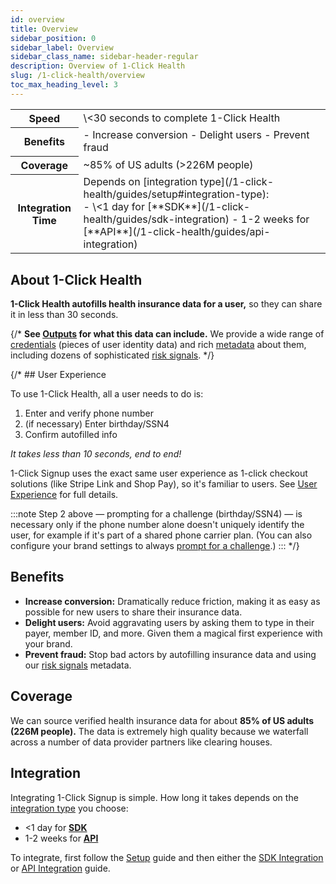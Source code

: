 ```yaml
---
id: overview
title: Overview
sidebar_position: 0
sidebar_label: Overview
sidebar_class_name: sidebar-header-regular
description: Overview of 1-Click Health
slug: /1-click-health/overview
toc_max_heading_level: 3
---
```



<OneClickHealthComingSoonAdmonition/>

<table>
    <tr>
        <th>Speed</th>
        <td>\<30 seconds to complete 1-Click Health</td>
    </tr>
    <tr>
        <th>Benefits</th>
        <td>
            - Increase conversion
            - Delight users
            - Prevent fraud
        </td>
    </tr>
    <tr>
        <th>Coverage</th>
        <td>~85% of US adults (>226M people)</td>
    </tr>
    <tr>
        <th>Integration Time</th>
        <td>
            <div class="small-margin-bottom">Depends on [integration type](/1-click-health/guides/setup#integration-type):</div>
            - \<1 day for [**SDK**](/1-click-health/guides/sdk-integration)
            - 1-2 weeks for [**API**](/1-click-health/guides/api-integration)
        </td>
    </tr>
</table>


## About 1-Click Health

**1-Click Health autofills health insurance data for a user,** so they can share it in less than 30 seconds.

{/* **See [Outputs](/reference/data/outputs) for what this data can include.** We provide a wide range of [credentials](/reference/data/outputs#credentials) (pieces of user identity data) and rich [metadata](/reference/data/outputs#metadata) about them, including dozens of sophisticated [risk signals](/reference/data/outputs#metadata#risk-signals). */}

<PrivacyFirstAdmonition/>


{/* ## User Experience

To use 1-Click Health, all a user needs to do is:
1. Enter and verify phone number
2. (if necessary) Enter birthday/SSN4
3. Confirm autofilled info

_It takes less than 10 seconds, end to end!_ 

1-Click Signup uses the exact same user experience as 1-click checkout solutions (like Stripe Link and Shop Pay), so it's familiar to users. See [User Experience](/1-click-signup/user-experience) for full details.

:::note
Step 2 above — prompting for a challenge (birthday/SSN4) — is necessary only if the phone number alone doesn't uniquely identify the user, for example if it's part of a shared phone carrier plan. (You can also configure your brand settings to always [prompt for a challenge](/1-click-signup/guides/setup#prompt-for-challenges).)
::: */}


## Benefits

- **Increase conversion:** Dramatically reduce friction, making it as easy as possible for new users to share their insurance data.
- **Delight users:** Avoid aggravating users by asking them to type in their payer, member ID, and more. Given them a magical first experience with your brand.
- **Prevent fraud:** Stop bad actors by autofilling insurance data and using our [risk signals](/reference/data/outputs#metadata#risk-signals) metadata.


## Coverage

We can source verified health insurance data for about **85% of US adults (226M people).** The data is extremely high quality because we waterfall across a number of data provider partners like clearing houses.

<CoverageUsOnlyAdmonition/>


## Integration

Integrating 1-Click Signup is simple. How long it takes depends on the [integration type](/1-click-signup/guides/setup#integration-type) you choose:
- \<1 day for [**SDK**](/1-click-signup/guides/sdk-integration)
- 1-2 weeks for [**API**](/1-click-signup/guides/api-integration)

To integrate, first follow the [Setup](/1-click-signup/guides/setup) guide and then either the [SDK Integration](/1-click-signup/guides/sdk-integration) or [API Integration](/1-click-signup/guides/api-integration) guide.
